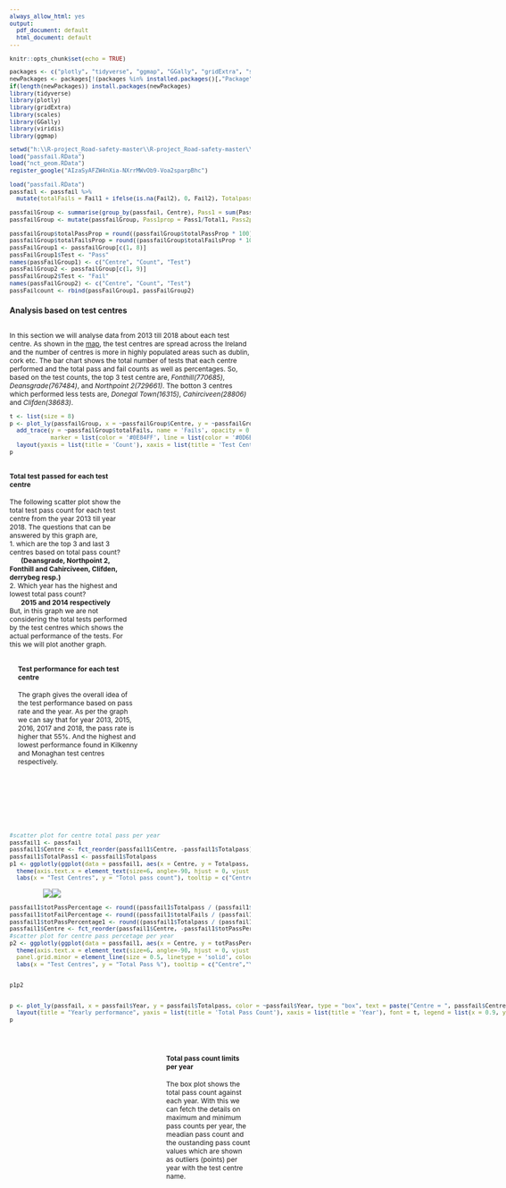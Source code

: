 ---
always_allow_html: yes
output:
  pdf_document: default
  html_document: default
---

<style type="text/css">
  body{ /* Normal  */
      font-size: 12px;
      margin-left: 20px;
  }
.column-left{
  float: left;
  width: 40%;
  text-align: left;
}
.column-right{
  float: right;
  width: 60%;
  text-align: right;
}
</style>

```{r setup, include=FALSE}
knitr::opts_chunk$set(echo = TRUE)

packages <- c("plotly", "tidyverse", "ggmap", "GGally", "gridExtra", "scales", "viridis")
newPackages <- packages[!(packages %in% installed.packages()[,"Package"])]
if(length(newPackages)) install.packages(newPackages)
library(tidyverse)
library(plotly)
library(gridExtra)
library(scales)
library(GGally)
library(viridis)
library(ggmap)

setwd("h:\\R-project_Road-safety-master\\R-project_Road-safety-master\\Calum_Project\\Calum_Project")
load("passfail.RData")
load("nct_geom.RData")
register_google("AIzaSyAFZW4nXia-NXrrMWvOb9-Voa2sparpBhc")
```


```{r,echo=FALSE}
load("passfail.RData")
passfail <- passfail %>% 
  mutate(totalFails = Fail1 + ifelse(is.na(Fail2), 0, Fail2), Totalpass = Pass1 + ifelse(is.na(Pass2), 0, Pass2))
```


```{r,echo=FALSE}
passfailGroup <- summarise(group_by(passfail, Centre), Pass1 = sum(Pass1), Fail1 = sum(Fail1), Total1 = sum(Total1), Pass2 = sum(Pass2, na.rm = T), Fail2 = sum(Fail2, na.rm = T), Total2 = sum(Total2, na.rm = T), Totalpass = sum(Totalpass), totalFails = sum(totalFails))
passfailGroup <- mutate(passfailGroup, Pass1prop = Pass1/Total1, Pass2prop = Pass2/Total2, totalPassProp = (Totalpass / (Total1 + Total2)), totalFailsProp = (totalFails / (Total1 + Total2)))
```


```{r,echo=FALSE}
passfailGroup$totalPassProp = round((passfailGroup$totalPassProp * 100), digits = 2)
passfailGroup$totalFailsProp = round((passfailGroup$totalFailsProp * 100), digits = 2)
passFailGroup1 <- passfailGroup[c(1, 8)]
passFailGroup1$Test <- "Pass"
names(passFailGroup1) <- c("Centre", "Count", "Test")
passFailGroup2 <- passfailGroup[c(1, 9)]
passFailGroup2$Test <- "Fail"
names(passFailGroup2) <- c("Centre", "Count", "Test")
passFailcount <- rbind(passFailGroup1, passFailGroup2)
```

### Analysis based on test centres
<br/>In this section we will analyse data from 2013 till 2018 about each test centre. As shown in the <a href = "https://github.com/NanawareAmol/R-project_Road-safety/blob/master/Result/loc_spread_across_ireland.JPG">map</a>, the test centres are spread across the Ireland and the number of centres is more in highly populated areas such as dublin, cork etc. 
The bar chart shows the total number of tests that each centre performed and the total pass and fail counts as well as percentages. So, based on the test counts, the top 3 test centre are, *Fonthill(770685)*, *Deansgrade(767484)*, and *Northpoint 2(729661)*. The botton 3 centres which performed less tests are, *Donegal Town(16315)*, *Cahirciveen(28806)* and *Clifden(38683)*.

```{r,echo=FALSE, fig.width=9,fig.height=3}
t <- list(size = 8)
p <- plot_ly(passfailGroup, x = ~passfailGroup$Centre, y = ~passfailGroup$Totalpass, type = 'bar', name = 'Pass', text = paste("Total tests = ", (passfailGroup$Totalpass+passfailGroup$totalFails), "<br>Passed =", passfailGroup$totalPassProp,"%", "<br>Failed =", passfailGroup$totalFailsProp,"%"), opacity = 0.5, marker = list(color = '#3AC3E3', line = list(color = '#0D6EB0', width = 1))) %>%
  add_trace(y = ~passfailGroup$totalFails, name = 'Fails', opacity = 0.5,
            marker = list(color = '#0E84FF', line = list(color = '#0D6EB0', width = 1))) %>%
  layout(yaxis = list(title = 'Count'), xaxis = list(title = 'Test Centres'), barmode = 'stack', font = t)
p
```
<div style = "display: inline-block;float: left;width: 50%;">
#### <b>Total test passed for each test centre</b>
The following scatter plot show the total test pass count for each test centre from the year 2013 till year 2018. The questions that can be answered by this graph are, <br/>
1. which are the top 3 and last 3 centres based on total pass count?<br/>
&nbsp;&nbsp;&nbsp;&nbsp;&nbsp;&nbsp;<b>(Deansgrade, Northpoint 2, Fonthill and Cahirciveen, Clifden, derrybeg resp.)</b><br/>
2. Which year has the highest and lowest total pass count?<br/>
&nbsp;&nbsp;&nbsp;&nbsp;&nbsp;&nbsp;<b>2015 and 2014 respectively</b><br/>
But, in this graph we are not considering the total tests performed by the test centres which shows the actual performance of the tests. For this we will plot another graph.
</div>
<div style = "display: inline-block;width: 50%;padding-left: 15px;margin-bottom: 80px;">
#### <b>Test performance for each test centre</b>
The graph gives the overall idea of the test performance based on pass rate and the year.
As per the graph we can say that for year 2013, 2015, 2016, 2017 and 2018, the pass rate is higher that 55%. And the highest and lowest performance found in Kilkenny and Monaghan test centres respectively.<br/><br/>
</div>

```{r,echo=FALSE,include=T, fig.width=9,fig.height=3}
#scatter plot for centre total pass per year
passfail1 <- passfail
passfail1$Centre <- fct_reorder(passfail1$Centre, -passfail1$Totalpass)
passfail1$TotalPass1 <- passfail1$Totalpass
p1 <- ggplotly(ggplot(data = passfail1, aes(x = Centre, y = Totalpass, color = Year,  size = TotalPass1)) + geom_point(alpha = 0.5) + 
  theme(axis.text.x = element_text(size=6, angle=-90, hjust = 0, vjust = 0.5), legend.position = "none", axis.ticks.x = element_blank(), panel.background = element_rect(fill = "white", colour = "lightblue"), panel.grid.major.y = element_line()) + 
  labs(x = "Test Centres", y = "Totol pass count"), tooltip = c("Centre","Year", "Totalpass")) %>% layout(yaxis = list(gridcolor = toRGB("lightblue")), font = t)

```
<img src = "1.jpg" style = "margin-left: 60px;"><img src = "1.jpg">
```{r,echo=FALSE, fig.width=10,fig.height=3}
passfail1$totPassPercentage <- round((passfail1$Totalpass / (passfail1$Totalpass + passfail1$totalFails)) * 100, digits = 2)
passfail1$totFailPercentage <- round((passfail1$totalFails / (passfail1$Totalpass + passfail1$totalFails)) * 100, digits = 2)
passfail1$totPassPercentage1 <- round((passfail1$Totalpass / (passfail1$Totalpass + passfail1$totalFails)) * 100, digits = 2)
passfail1$Centre <- fct_reorder(passfail1$Centre, -passfail1$totPassPercentage)
#scatter plot for centre pass percetage per year
p2 <- ggplotly(ggplot(data = passfail1, aes(x = Centre, y = totPassPercentage, color = Year,  size = totPassPercentage1)) + geom_point(alpha = 0.5) + 
  theme(axis.text.x = element_text(size=6, angle=-90, hjust = 0, vjust = 0.5), legend.position = "none", axis.ticks.x = element_blank(), panel.background = element_rect(fill = "white", colour = "lightblue"),
  panel.grid.minor = element_line(size = 0.5, linetype = 'solid', colour = "lightblue")) + 
  labs(x = "Test Centres", y = "Total Pass %"), tooltip = c("Centre","Year", "totPassPercentage")) %>% layout(yaxis = list(gridcolor = toRGB("lightblue")), font = t) #title = "Test centre pass% per year", 
```
<div style = "width: 100%;">
<div style = "float: left;display: flex;">
```{r,echo=FALSE, fig.show="hold", fig.width=5, fig.height=4}
p1
```
</div>
<div style = "display: flex;">
```{r,echo=FALSE, fig.show="hold", fig.width=5, fig.height=4}
p2
```
</div></div>
<div style = "float: left;">
```{r,echo=FALSE, fig.width=6,fig.height=3}
p <- plot_ly(passfail, x = passfail$Year, y = passfail$Totalpass, color = ~passfail$Year, type = "box", text = paste("Centre = ", passfail$Centre)) %>%
  layout(title = "Yearly performance", yaxis = list(title = 'Total Pass Count'), xaxis = list(title = 'Year'), font = t, legend = list(x = 0.9, y = 0.98))
p
```
</div>
<div style = "float: right;width: 35%;margin-top: 25px;">
#### <b>Total pass count limits per year</b>
The box plot shows the total pass count against each year. With this we can fetch the details on maximum and minimum pass counts per year, the meadian pass count and the oustanding pass count values which are shown as outliers (points) per year with the test centre name.
</div>








